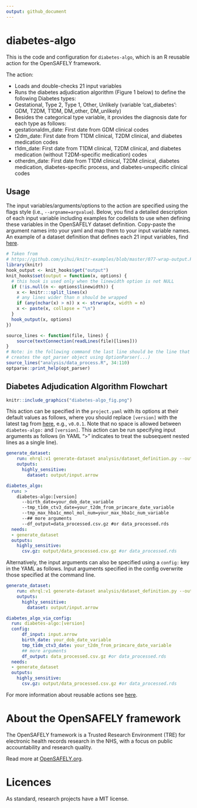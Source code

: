 ```yaml
---
output: github_document
---
```


<!-- README.md is generated from README.Rmd. 
Please edit that file and rerun in R `rmarkdown::render('README.Rmd')` or run `just render` in a Terminal -->

# diabetes-algo

This is the code and configuration for `diabetes-algo`, which is an R reusable action for the OpenSAFELY framework.

The action:

- Loads and double-checks 21 input variables
- Runs the diabetes adjudication algorithm (Figure 1 below) to define the following Diabetes types: 
-   Gestational, Type 2, Type 1, Other, Unlikely (variable 'cat_diabetes': GDM, T2DM, T1DM, DM_other, DM_unlikely)
- Besides the categorical type variable, it provides the diagnosis date for each type as follows:
-   gestationaldm_date: First date from GDM clinical codes
-   t2dm_date: First date from T1DM clinical, T2DM clinical, and diabetes medication codes
-   t1dm_date: First date from T1DM clinical, T2DM clinical, and diabetes medication (without T2DM-specific medication) codes
-   otherdm_date: First date from T1DM clinical, T2DM clinical, diabetes medication, diabetes-specific process, and diabetes-unspecific clinical codes

## Usage

The input variables/arguments/options to the action are specified using the flags style (i.e., `--argname=argvalue`).
Below, you find a detailed description of each input variable including examples for codelists to use when defining these variables in the OpenSAFELY dataset definition.
Copy-paste the argument names into your yaml and map them to your input variable names.
An example of a dataset definition that defines each 21 input variables, find [here](https://github.com/alainamstutz/diabetes-algo/blob/main/analysis/dataset_definition.py). 
```r
# Taken from
# https://github.com/yihui/knitr-examples/blob/master/077-wrap-output.Rmd
library(knitr)
hook_output <- knit_hooks$get("output")
knit_hooks$set(output = function(x, options) {
  # this hook is used only when the linewidth option is not NULL
  if (!is.null(n <- options$linewidth)) {
    x <- knitr:::split_lines(x)
    # any lines wider than n should be wrapped
    if (any(nchar(x) > n)) x <- strwrap(x, width = n)
    x <- paste(x, collapse = "\n")
  }
  hook_output(x, options)
})
```
```r
source_lines <- function(file, lines) {
    source(textConnection(readLines(file)[lines]))
}
# Note: in the following command the last line should be the line that
# creates the opt_parser object using OptionParser(...)
source_lines("analysis/data_process.R", 34:110)
optparse::print_help(opt_parser)
```

## Diabetes Adjudication Algorithm Flowchart

```r
knitr::include_graphics("diabetes-algo_fig.png")
```

This action can be specified in the `project.yaml` with its options at their default values as follows, 
where you should replace `[version]` with the latest tag from 
[here](xy), e.g., `v0.0.1`. 
Note that no space is allowed between `diabetes-algo:` and `[version]`.
This action can be run specifying input arguments as follows (in YAML ">" indicates to treat the subsequent nested lines as a single line).

```yaml
generate_dataset:
    run: ehrql:v1 generate-dataset analysis/dataset_definition.py --output output/input.arrow
    outputs:
      highly_sensitive:
        dataset: output/input.arrow

diabetes_algo:
  run: >
    diabetes-algo:[version]
      --birth_date=your_dob_date_variable
      --tmp_t1dm_ctv3_date=your_t2dm_from_primcare_date_variable
      --tmp_max_hba1c_mmol_mol_num=your_max_hba1c_num_variable
      --## more arguments
      --df_output=data_processed.csv.gz #or data_processed.rds
  needs:
  - generate_dataset
  outputs:
    highly_sensitive:
      csv.gz: output/data_processed.csv.gz #or data_processed.rds
```

Alternatively, the input arguments can also be specified using a `config:` key in the YAML as follows.
Input arguments specified in the config overwrite those specified at the command line.

```yaml
generate_dataset:
    run: ehrql:v1 generate-dataset analysis/dataset_definition.py --output output/input.arrow
    outputs:
      highly_sensitive:
        dataset: output/input.arrow

diabetes_algo_via_config:
  run: diabetes-algo:[version]
  config:
      df_input: input.arrow
      birth_date: your_dob_date_variable
      tmp_t1dm_ctv3_date: your_t2dm_from_primcare_date_variable
      ## more arguments
      df_output: data_processed.csv.gz #or data_processed.rds
  needs:
  - generate_dataset
  outputs:
    highly_sensitive:
      csv.gz: output/data_processed.csv.gz #or data_processed.rds
```

For more information about reusable actions see [here](https://docs.opensafely.org/actions-reusable/).

# About the OpenSAFELY framework

The OpenSAFELY framework is a Trusted Research Environment (TRE) for electronic
health records research in the NHS, with a focus on public accountability and
research quality.

Read more at [OpenSAFELY.org](https://opensafely.org).

# Licences
As standard, research projects have a MIT license.
